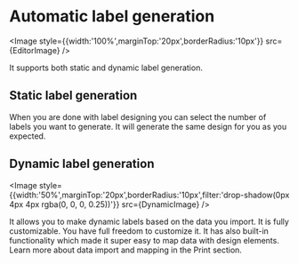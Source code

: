 # Automatic label generation


<Image style={{width:'100%',marginTop:'20px',borderRadius:'10px'}} src={EditorImage} />

It supports both static and dynamic label generation. 
## Static label generation
When you are done with label designing you can select the number of labels you want to generate. It will generate the same design for you as you expected.
## Dynamic label generation

<Image style={{width:'50%',marginTop:'20px',borderRadius:'10px',filter:'drop-shadow(0px 4px 4px rgba(0, 0, 0, 0.25))'}} src={DynamicImage} />

It allows you to make dynamic labels based on the data you import. It is fully customizable. You have full freedom to customize it. It has also built-in functionality which made it super easy to map data with design elements. Learn more about data import and mapping in the Print section.